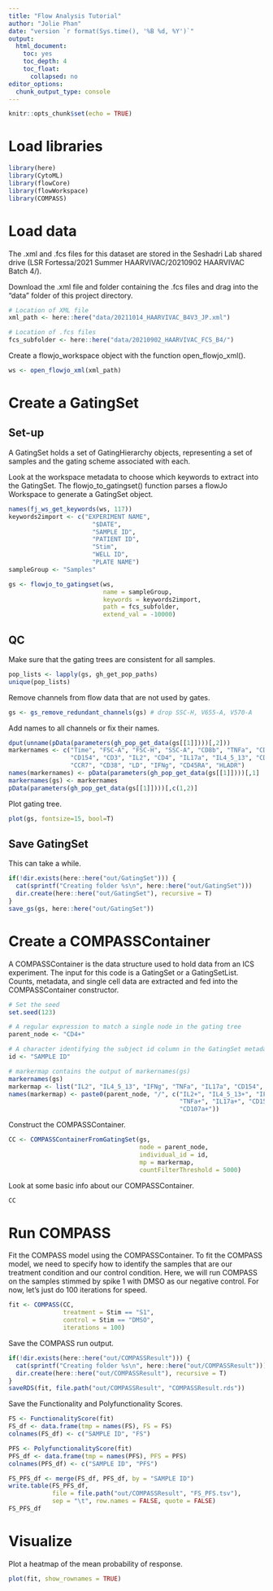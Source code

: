 ---
title: "Flow Analysis Tutorial"
author: "Jolie Phan"
date: "version `r format(Sys.time(), '%B %d, %Y')`"
output:
  html_document:
    toc: yes
    toc_depth: 4
    toc_float:
      collapsed: no
editor_options:
  chunk_output_type: console
---

```{r setup, include=FALSE}
knitr::opts_chunk$set(echo = TRUE)
```

# Load libraries

```{r}
library(here)
library(CytoML)
library(flowCore)
library(flowWorkspace)
library(COMPASS)
```

# Load data

The .xml and .fcs files for this dataset are stored in the Seshadri Lab shared 
drive (LSR Fortessa/2021 Summer HAARVIVAC/20210902 HAARVIVAC Batch 4/).

Download the .xml file and folder containing the .fcs files and drag into the 
"data" folder of this project directory.

```{r}
# Location of XML file
xml_path <- here::here("data/20211014_HAARVIVAC_B4V3_JP.xml")

# Location of .fcs files
fcs_subfolder <- here::here("data/20210902_HAARVIVAC_FCS_B4/")
```

Create a flowjo_workspace object with the function open_flowjo_xml().

```{r}
ws <- open_flowjo_xml(xml_path)
```

# Create a GatingSet

## Set-up

A GatingSet holds a set of GatingHierarchy objects, representing a set of samples 
and the gating scheme associated with each.

Look at the workspace metadata to choose which keywords to extract into the 
GatingSet. The flowjo_to_gatingset() function parses a flowJo Workspace to 
generate a GatingSet object.

```{r}
names(fj_ws_get_keywords(ws, 117)) 
keywords2import <- c("EXPERIMENT NAME",
                       "$DATE",
                       "SAMPLE ID",
                       "PATIENT ID",
                       "Stim",
                       "WELL ID",
                       "PLATE NAME") 
sampleGroup <- "Samples"

gs <- flowjo_to_gatingset(ws,                                    
                          name = sampleGroup, 
                          keywords = keywords2import,
                          path = fcs_subfolder, 
                          extend_val = -10000)
```

## QC

Make sure that the gating trees are consistent for all samples.

```{r}
pop_lists <- lapply(gs, gh_get_pop_paths)
unique(pop_lists)
```

Remove channels from flow data that are not used by gates.

```{r}
gs <- gs_remove_redundant_channels(gs) # drop SSC-H, V655-A, V570-A
```

Add names to all channels or fix their names.

```{r}
dput(unname(pData(parameters(gh_pop_get_data(gs[[1]])))[,2]))
markernames <- c("Time", "FSC-A", "FSC-H", "SSC-A", "CD8b", "TNFa", "CD107a",
                 "CD154", "CD3", "IL2", "CD4", "IL17a", "IL4_5_13", "CD14_19",
                 "CCR7", "CD38", "LD", "IFNg", "CD45RA", "HLADR")
names(markernames) <- pData(parameters(gh_pop_get_data(gs[[1]])))[,1]
markernames(gs) <- markernames
pData(parameters(gh_pop_get_data(gs[[1]])))[,c(1,2)]
```

Plot gating tree.

```{r, fig.width = 6, fig.height = 4}
plot(gs, fontsize=15, bool=T)
```

## Save GatingSet

This can take a while.

```{r}
if(!dir.exists(here::here("out/GatingSet"))) {
  cat(sprintf("Creating folder %s\n", here::here("out/GatingSet")))
  dir.create(here::here("out/GatingSet"), recursive = T)
}
save_gs(gs, here::here("out/GatingSet"))
```

# Create a COMPASSContainer

A COMPASSContainer is the data structure used to hold data from an ICS experiment.
The input for this code is a GatingSet or a GatingSetList. Counts, metadata, and 
single cell data are extracted and fed into the COMPASSContainer constructor.

```{r}
# Set the seed
set.seed(123)

# A regular expression to match a single node in the gating tree
parent_node <- "CD4+"

# A character identifying the subject id column in the GatingSet metadata
id <- "SAMPLE ID"

# markermap contains the output of markernames(gs)
markernames(gs) 
markermap <- list("IL2", "IL4_5_13", "IFNg", "TNFa", "IL17a", "CD154", "CD107a")
names(markermap) <- paste0(parent_node, "/", c("IL2+", "IL4_5_13+", "IFNg+",
                                               "TNFa+", "IL17a+", "CD154+", 
                                               "CD107a+"))
```

Construct the COMPASSContainer.

```{r}
CC <- COMPASSContainerFromGatingSet(gs,
                                    node = parent_node,
                                    individual_id = id,
                                    mp = markermap,
                                    countFilterThreshold = 5000)
```

Look at some basic info about our COMPASSContainer.

```{r}
CC
```

# Run COMPASS

Fit the COMPASS model using the COMPASSContainer. To fit the COMPASS model, we 
need to specify how to identify the samples that are our treatment condition and 
our control condition. Here, we will run COMPASS on the samples stimmed by spike
1 with DMSO as our negative control. For now, let's just do 100 iterations for 
speed.

```{r}
fit <- COMPASS(CC,
               treatment = Stim == "S1",
               control = Stim == "DMSO",
               iterations = 100)
```

Save the COMPASS run output.

```{r}
if(!dir.exists(here::here("out/COMPASSResult"))) {
  cat(sprintf("Creating folder %s\n", here::here("out/COMPASSResult")))
  dir.create(here::here("out/COMPASSResult"), recursive = T)
}
saveRDS(fit, file.path("out/COMPASSResult", "COMPASSResult.rds"))
```

Save the Functionality and Polyfunctionality Scores.

```{r}
FS <- FunctionalityScore(fit)
FS_df <- data.frame(tmp = names(FS), FS = FS)
colnames(FS_df) <- c("SAMPLE ID", "FS")

PFS <- PolyfunctionalityScore(fit)
PFS_df <- data.frame(tmp = names(PFS), PFS = PFS)
colnames(PFS_df) <- c("SAMPLE ID", "PFS")

FS_PFS_df <- merge(FS_df, PFS_df, by = "SAMPLE ID")
write.table(FS_PFS_df,
            file = file.path("out/COMPASSResult", "FS_PFS.tsv"),
            sep = "\t", row.names = FALSE, quote = FALSE)
FS_PFS_df
```

# Visualize

Plot a heatmap of the mean probability of response.

```{r, fig.width = 6, fig.height = 4}
plot(fit, show_rownames = TRUE)
```
